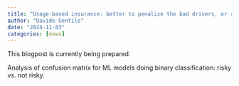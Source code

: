 ```yaml
---
title: "Usage-based insurance: better to penalize the bad drivers, or reward the good ones?"
author: "Davide Gentile"
date: "2024-11-03"
categories: [news]
---
```


This blogpost is currently being prepared.

Analysis of confusion matrix for ML models doing binary classification: risky vs. not risky.

